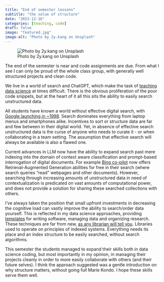 ```yaml
---
title: "End of semester lessons"
subtitle: "the value of structure"
date: "2023-12-16"
categories: [teaching, code]
draft: false
image: "featured.jpg"
image-alt: "Photo by 2y.kang on Unsplash"
---
```


![Photo by 2y.kang on Unsplash](featured.jpg){.preview-image}

The end of the semester is near and code assignments are due. From what I see I can only be proud of the whole class group, with generally well structured projects and clean code.

We live in a world of search and ChatGPT, which make the task of [teaching data science](https://www.theverge.com/22684730/students-file-folder-directory-structure-education-gen-z) at times difficult. There is the obvious proliferation of the poor code snippets, but at the heart of it all this sits the ability to easily search unstructured data.

All students have known a world without effective digital search, with [Google  launching in ~1998](https://en.wikipedia.org/wiki/Google). Search dominates everything from laptop menus and smartphones alike. Incentives to sort or structure data are far and few between in their digital world. Yet, in absence of effective search unstructured data is the curse of anyone who needs to curate it - or when collaborating in a team setting. The assumption that effective search will always be available is also a flawed one.

Current advances in LLM now have the ability to expand search past mere indexing into the domain of context aware classification and prompt-based interrogation of digital documents. For example [Bing co-pilot](https://www.bing.com/search?q=Bing+AI&showconv=1&FORM=hpcodx) now offers Retrieval-Augmented Generation abilities for free in their search (where search queries "read" webpages and other documents). However, searching through increasing amounts of unstructured data in need of contextualization is predicated on vast amounts of computational power, and does not provide a solution for sharing these searched collections with others.

I've always taken the position that small upfront investments in decreasing the cognitive load can vastly improve the ability to search/order data yourself. This is reflected in my data science approaches, providing [templates](https://github.com/bluegreen-labs#teaching-workflows-books) for writing software, managing data and organizing research. These techniques are far from new, [as any librarian will tell you](https://en.wikipedia.org/wiki/Zettelkasten). Libraries used to operate on principles of indexed systems. Everything needs its place and an index structure to be easily searched, without search algorithms.

This semester the students managed to expand their skills both in data science coding, but most importantly in my opinion, in managing their projects cleanly in order to more easily collaborate with others (and their future selves). I think the approach suggested was a gentle introduction on why structure matters, without going full Marie Kondo. I hope these skills serve them well.
